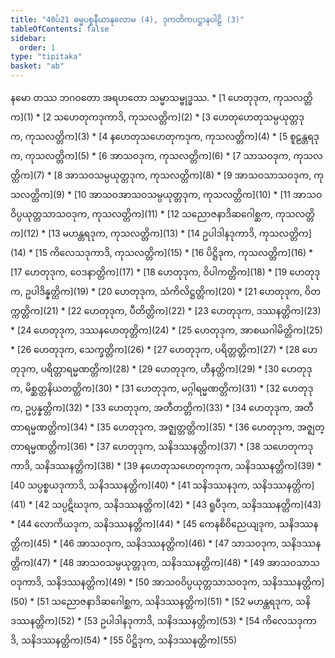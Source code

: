 ```yaml
---
title: "40ပ်21 ဓမ္မပစ္စနီယာနုလောမ (4), ဒုကတိကပဋ္ဌာနပါဠိ (3)"
tableOfContents: false
sidebar:
  order: 1
type: "tipitaka"
basket: "ab"
---
```


<Paragraph number="1" type="center">
နမော တဿ ဘဂဝတော အရဟတော သမ္မာသမ္ဗုဒ္ဓဿ.

</Paragraph>

<TableOfContents>
* [1 ဟေတုဒုက, ကုသလတ္တိက](1)
* [2 သဟေတုကဒုကာဒိ, ကုသလတ္တိက](2)
* [3 ဟေတုဟေတုသမ္ပယုတ္တဒုက, ကုသလတ္တိက](3)
* [4 နဟေတုသဟေတုကဒုက, ကုသလတ္တိက](4)
* [5 စူဠန္တရဒုက, ကုသလတ္တိက](5)
* [6 အာသဝဒုက, ကုသလတ္တိက](6)
* [7 သာသဝဒုက, ကုသလတ္တိက](7)
* [8 အာသဝသမ္ပယုတ္တဒုက, ကုသလတ္တိက](8)
* [9 အာသဝသာသဝဒုက, ကုသလတ္တိက](9)
* [10 အာသဝအာသဝသမ္ပယုတ္တဒုက, ကုသလတ္တိက](10)
* [11 အာသဝဝိပ္ပယုတ္တသာသဝဒုက, ကုသလတ္တိက](11)
* [12 သညောဇနာဒိဆဂေါစ္ဆက, ကုသလတ္တိက](12)
* [13 မဟန္တရဒုက, ကုသလတ္တိက](13)
* [14 ဥပါဒါနဒုကာဒိ, ကုသလတ္တိက](14)
* [15 ကိလေသဒုကာဒိ, ကုသလတ္တိက](15)
* [16 ပိဋ္ဌိဒုက, ကုသလတ္တိက](16)
* [17 ဟေတုဒုက, ဝေဒနာတ္တိက](17)
* [18 ဟေတုဒုက, ဝိပါကတ္တိက](18)
* [19 ဟေတုဒုက, ဥပါဒိန္နတ္တိက](19)
* [20 ဟေတုဒုက, သံကိလိဋ္ဌတ္တိက](20)
* [21 ဟေတုဒုက, ဝိတက္ကတ္တိက](21)
* [22 ဟေတုဒုက, ပီတိတ္တိက](22)
* [23 ဟေတုဒုက, ဒဿနတ္တိက](23)
* [24 ဟေတုဒုက, ဒဿနဟေတုတ္တိက](24)
* [25 ဟေတုဒုက, အာစယဂါမိတ္တိက](25)
* [26 ဟေတုဒုက, သေက္ခတ္တိက](26)
* [27 ဟေတုဒုက, ပရိတ္တတ္တိက](27)
* [28 ဟေတုဒုက, ပရိတ္တာရမ္မဏတ္တိက](28)
* [29 ဟေတုဒုက, ဟီနတ္တိက](29)
* [30 ဟေတုဒုက, မိစ္ဆတ္တနိယတတ္တိက](30)
* [31 ဟေတုဒုက, မဂ္ဂါရမ္မဏတ္တိက](31)
* [32 ဟေတုဒုက, ဥပ္ပန္နတ္တိက](32)
* [33 ဟေတုဒုက, အတီတတ္တိက](33)
* [34 ဟေတုဒုက, အတီတာရမ္မဏတ္တိက](34)
* [35 ဟေတုဒုက, အဇ္ဈတ္တတ္တိက](35)
* [36 ဟေတုဒုက, အဇ္ဈတ္တာရမ္မဏတ္တိက](36)
* [37 ဟေတုဒုက, သနိဒဿနတ္တိက](37)
* [38 သဟေတုကဒုကာဒိ, သနိဒဿနတ္တိက](38)
* [39 နဟေတုသဟေတုကဒုက, သနိဒဿနတ္တိက](39)
* [40 သပ္ပစ္စယဒုကာဒိ, သနိဒဿနတ္တိက](40)
* [41 သနိဒဿနဒုက, သနိဒဿနတ္တိက](41)
* [42 သပ္ပဋိဃဒုက, သနိဒဿနတ္တိက](42)
* [43 ရူပီဒုက, သနိဒဿနတ္တိက](43)
* [44 လောကိယဒုက, သနိဒဿနတ္တိက](44)
* [45 ကေနစိဝိညေယျဒုက, သနိဒဿနတ္တိက](45)
* [46 အာသဝဒုက, သနိဒဿနတ္တိက](46)
* [47 သာသဝဒုက, သနိဒဿနတ္တိက](47)
* [48 အာသဝသမ္ပယုတ္တဒုက, သနိဒဿနတ္တိက](48)
* [49 အာသဝသာသဝဒုကာဒိ, သနိဒဿနတ္တိက](49)
* [50 အာသဝဝိပ္ပယုတ္တသာသဝဒုက, သနိဒဿနတ္တိက](50)
* [51 သညောဇနာဒိဆဂေါစ္ဆက, သနိဒဿနတ္တိက](51)
* [52 မဟန္တရဒုက, သနိဒဿနတ္တိက](52)
* [53 ဥပါဒါနဒုကာဒိ, သနိဒဿနတ္တိက](53)
* [54 ကိလေသဒုကာဒိ, သနိဒဿနတ္တိက](54)
* [55 ပိဋ္ဌိဒုက, သနိဒဿနတ္တိက](55)
</TableOfContents>